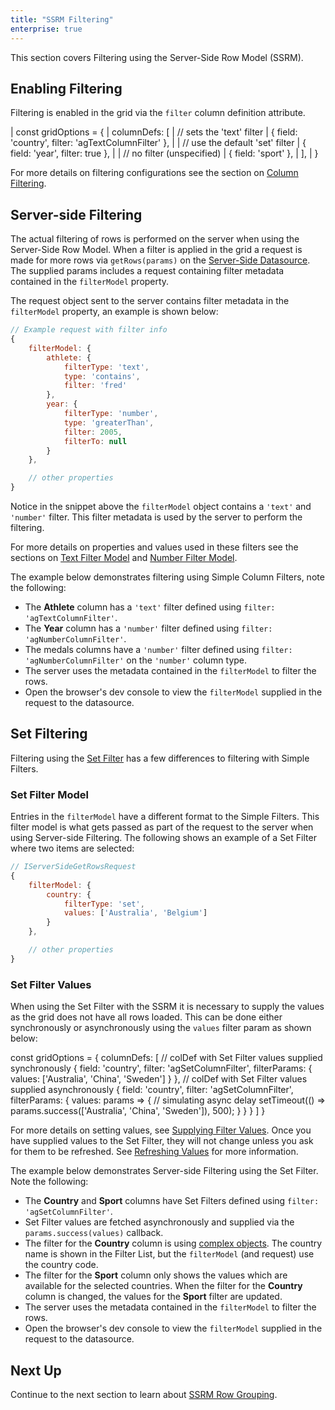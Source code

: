 ```yaml
---
title: "SSRM Filtering"
enterprise: true
---
```


This section covers Filtering using the Server-Side Row Model (SSRM).

## Enabling Filtering

Filtering is enabled in the grid via the `filter` column definition attribute.

<snippet>
| const gridOptions = {
|     columnDefs: [
|         // sets the 'text' filter
|         { field: 'country', filter: 'agTextColumnFilter' },
| 
|         // use the default 'set' filter
|         { field: 'year', filter: true },
| 
|         // no filter (unspecified)
|         { field: 'sport' },
|     ],
| }
</snippet>

For more details on filtering configurations see the section on [Column Filtering](/filtering/).

## Server-side Filtering

The actual filtering of rows is performed on the server when using the Server-Side Row Model. When a filter is applied
in the grid a request is made for more rows via `getRows(params)` on the [Server-Side Datasource](/server-side-model-datasource/).
The supplied params includes a request containing filter metadata contained in the `filterModel` property.

The request object sent to the server contains filter metadata in the `filterModel` property, an example is shown below:

```js
// Example request with filter info
{
    filterModel: {
        athlete: {
            filterType: 'text',
            type: 'contains',
            filter: 'fred'
        },
        year: {
            filterType: 'number',
            type: 'greaterThan',
            filter: 2005,
            filterTo: null
        }
    },

    // other properties
}
```

Notice in the snippet above the `filterModel` object contains a `'text'` and `'number'` filter. This filter metadata is used by the server to perform the filtering.

For more details on properties and values used in these filters see the sections on
[Text Filter Model](/filter-text/#text-filter-model) and [Number Filter Model](/filter-number/#number-filter-model).

The example below demonstrates filtering using Simple Column Filters, note the following:

- The **Athlete** column has a `'text'` filter defined using `filter: 'agTextColumnFilter'`.
- The **Year** column has a `'number'` filter defined using `filter: 'agNumberColumnFilter'`.
- The medals columns have a `'number'` filter defined using `filter: 'agNumberColumnFilter'` on the `'number'` column type.
- The server uses the metadata contained in the `filterModel` to filter the rows.
- Open the browser's dev console to view the `filterModel` supplied in the request to the datasource.

<GridExampleRunner title='Server Side Filtering' name='infinite-simple' type='generated' options='{ "enterprise": true, "extras": ["alasql"], "modules": ["serverside", "menu"] }'></GridExampleRunner>

## Set Filtering

Filtering using the [Set Filter](/filter-set/) has a few differences to filtering with Simple Filters.

### Set Filter Model

Entries in the `filterModel` have a different format to the Simple Filters. This filter model is what gets passed as part of the request to the server when using Server-side Filtering. The following shows an example of a Set Filter where two items are selected:

```js
// IServerSideGetRowsRequest
{
    filterModel: {
        country: {
            filterType: 'set',
            values: ['Australia', 'Belgium']
        }
    },

    // other properties
}
```

### Set Filter Values

When using the Set Filter with the SSRM it is necessary to supply the values as the grid does not
have all rows loaded. This can be done either synchronously or asynchronously using the `values` filter param as shown below:


<snippet spaceBetweenProperties="true">
const gridOptions = {
    columnDefs: [
        // colDef with Set Filter values supplied synchronously
        {
            field: 'country',
            filter: 'agSetColumnFilter',
            filterParams: {
                values: ['Australia', 'China', 'Sweden']
            }
        },
        // colDef with Set Filter values supplied asynchronously
        {
            field: 'country',
            filter: 'agSetColumnFilter',
            filterParams: {
                values: params => {
                    // simulating async delay
                    setTimeout(() => params.success(['Australia', 'China', 'Sweden']), 500);
                }
            }
        }
    ]
}
</snippet>

For more details on setting values, see [Supplying Filter Values](/filter-set-filter-list/#supplying-filter-values). Once you have supplied values to the Set Filter, they will not change unless you ask for them to be refreshed. See [Refreshing Values](/filter-set-filter-list/#refreshing-values) for more information.

The example below demonstrates Server-side Filtering using the Set Filter. Note the following:

- The **Country** and **Sport** columns have Set Filters defined using `filter: 'agSetColumnFilter'`.
- Set Filter values are fetched asynchronously and supplied via the `params.success(values)` callback.
- The filter for the **Country** column is using [complex objects](/filter-set-filter-list/#complex-objects). The country name is shown in the Filter List, but the `filterModel` (and request) use the country code.
- The filter for the **Sport** column only shows the values which are available for the selected countries.
When the filter for the **Country** column is changed, the values for the **Sport** filter are updated.
- The server uses the metadata contained in the `filterModel` to filter the rows.
- Open the browser's dev console to view the `filterModel` supplied in the request to the datasource.

<GridExampleRunner title='Set Filter Server Side Filtering' name='infinite-set' type='generated' options='{ "enterprise": true, "extras": ["alasql"], "modules": ["serverside", "setfilter", "menu"] }'></GridExampleRunner>

## Next Up

Continue to the next section to learn about [SSRM Row Grouping](/server-side-model-grouping/).
